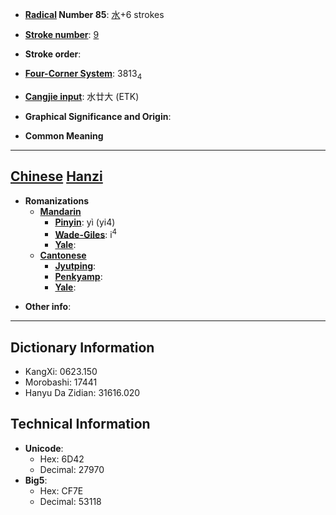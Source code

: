 * '''[[Wiktionary:Chinese radical index| Radical]] Number 85''': [[Wiktionary:Chinese radical index 水|水]]+6 strokes

* '''[[Wiktionary:Chinese total strokes index|Stroke number]]''': [[Wiktionary:Chinese total strokes index 9|9]]

* '''Stroke order''': 

* '''[[Wiktionary:Chinese four corner index|Four-Corner System]]''': 3813<sub>4</sub>

* '''[[Wiktionary:Chinese Cangjie index|Cangjie input]]''': 水廿大 (ETK)

* '''Graphical Significance and Origin''': 

* '''Common Meaning'''

----

== [[Chinese]] [[Hanzi]] ==

* '''Romanizations'''
** '''[[Mandarin]]'''
*** '''[[Pinyin]]''': yì (yi4)
*** '''[[Wade-Giles]]''': i<sup>4</sup>
*** '''[[Yale]]''': 
** '''[[Cantonese]]'''
*** '''[[Jyutping]]''':
*** '''[[Penkyamp]]''': 
*** '''[[Yale]]''': 

* '''Other info''': 

----

== Dictionary Information ==

* KangXi: 0623.150
* Morobashi: 17441
* Hanyu Da Zidian: 31616.020

== Technical Information ==

* '''Unicode''':
** Hex: 6D42
** Decimal: 27970
* '''Big5''':
** Hex: CF7E
** Decimal: 53118